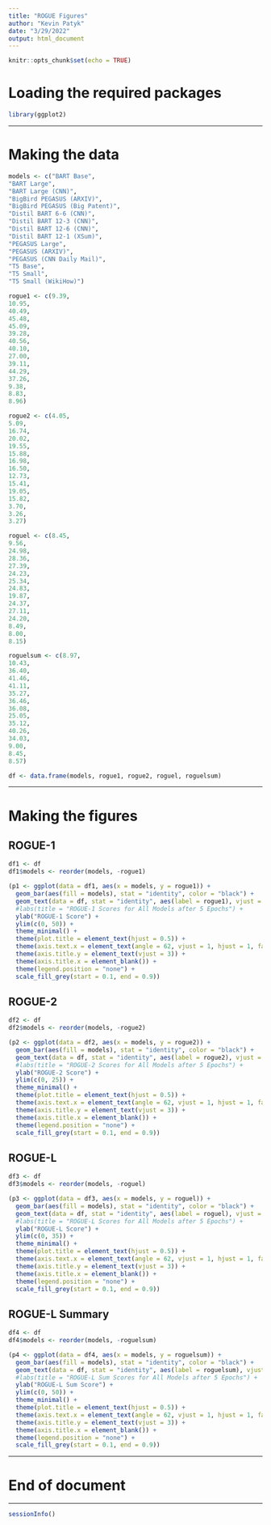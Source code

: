```yaml
---
title: "ROGUE Figures"
author: "Kevin Patyk"
date: "3/29/2022"
output: html_document
---
```


```r
knitr::opts_chunk$set(echo = TRUE)
```

# Loading the required packages

```r
library(ggplot2)
```

-----

# Making the data

```r
models <- c("BART Base", 
"BART Large", 
"BART Large (CNN)",
"BigBird PEGASUS (ARXIV)",
"BigBird PEGASUS (Big Patent)",
"Distil BART 6-6 (CNN)",
"Distil BART 12-3 (CNN)",
"Distil BART 12-6 (CNN)",
"Distil BART 12-1 (XSum)",
"PEGASUS Large",
"PEGASUS (ARXIV)",
"PEGASUS (CNN Daily Mail)",
"T5 Base",
"T5 Small",
"T5 Small (WikiHow)")

rogue1 <- c(9.39,
10.95,
40.49,
45.48,
45.09,
39.28,
40.56,
40.10,
27.00,
39.11,
44.29,
37.26,
9.38,
8.83,
8.96)

rogue2 <- c(4.05,
5.09,
16.74,
20.02,
19.55,
15.88,
16.98,
16.50,
12.73,
15.41,
19.05,
15.82,
3.70,
3.26,
3.27)

roguel <- c(8.45,
9.56,
24.98,
28.36,
27.39,
24.23,
25.34,
24.83,
19.87,
24.37,
27.11,
24.20,
8.49,
8.00,
8.15)

roguelsum <- c(8.97,
10.43,
36.40,
41.46,
41.11,
35.27,
36.46,
36.08,
25.05,
35.12,
40.26,
34.03,
9.00,
8.45,
8.57)

df <- data.frame(models, rogue1, rogue2, roguel, roguelsum)
```

-----

# Making the figures

## ROGUE-1

```r
df1 <- df
df1$models <- reorder(models, -rogue1)

(p1 <- ggplot(data = df1, aes(x = models, y = rogue1)) + 
  geom_bar(aes(fill = models), stat = "identity", color = "black") +
  geom_text(data = df, stat = "identity", aes(label = rogue1), vjust = -.5, size = 4) + 
  #labs(title = "ROGUE-1 Scores for All Models after 5 Epochs") + 
  ylab("ROGUE-1 Score") +
  ylim(c(0, 50)) + 
  theme_minimal() + 
  theme(plot.title = element_text(hjust = 0.5)) +
  theme(axis.text.x = element_text(angle = 62, vjust = 1, hjust = 1, face = "bold")) + 
  theme(axis.title.y = element_text(vjust = 3)) + 
  theme(axis.title.x = element_blank()) + 
  theme(legend.position = "none") +
  scale_fill_grey(start = 0.1, end = 0.9))
```

## ROGUE-2

```r
df2 <- df
df2$models <- reorder(models, -rogue2)

(p2 <- ggplot(data = df2, aes(x = models, y = rogue2)) + 
  geom_bar(aes(fill = models), stat = "identity", color = "black") +
  geom_text(data = df, stat = "identity", aes(label = rogue2), vjust = -.5, size = 4) + 
  #labs(title = "ROGUE-2 Scores for All Models after 5 Epochs") + 
  ylab("ROGUE-2 Score") +
  ylim(c(0, 25)) + 
  theme_minimal() + 
  theme(plot.title = element_text(hjust = 0.5)) +
  theme(axis.text.x = element_text(angle = 62, vjust = 1, hjust = 1, face = "bold")) + 
  theme(axis.title.y = element_text(vjust = 3)) + 
  theme(axis.title.x = element_blank()) + 
  theme(legend.position = "none") +
  scale_fill_grey(start = 0.1, end = 0.9))
```

## ROGUE-L

```r
df3 <- df
df3$models <- reorder(models, -roguel)

(p3 <- ggplot(data = df3, aes(x = models, y = roguel)) + 
  geom_bar(aes(fill = models), stat = "identity", color = "black") +
  geom_text(data = df, stat = "identity", aes(label = roguel), vjust = -.5, size = 4) + 
  #labs(title = "ROGUE-L Scores for All Models after 5 Epochs") + 
  ylab("ROGUE-L Score") +
  ylim(c(0, 35)) + 
  theme_minimal() + 
  theme(plot.title = element_text(hjust = 0.5)) +
  theme(axis.text.x = element_text(angle = 62, vjust = 1, hjust = 1, face = "bold")) + 
  theme(axis.title.y = element_text(vjust = 3)) + 
  theme(axis.title.x = element_blank()) + 
  theme(legend.position = "none") +
  scale_fill_grey(start = 0.1, end = 0.9))
```

## ROGUE-L Summary

```r
df4 <- df
df4$models <- reorder(models, -roguelsum)

(p4 <- ggplot(data = df4, aes(x = models, y = roguelsum)) + 
  geom_bar(aes(fill = models), stat = "identity", color = "black") +
  geom_text(data = df, stat = "identity", aes(label = roguelsum), vjust = -.5, size = 4) + 
  #labs(title = "ROGUE-L Sum Scores for All Models after 5 Epochs") + 
  ylab("ROGUE-L Sum Score") +
  ylim(c(0, 50)) + 
  theme_minimal() + 
  theme(plot.title = element_text(hjust = 0.5)) +
  theme(axis.text.x = element_text(angle = 62, vjust = 1, hjust = 1, face = "bold")) + 
  theme(axis.title.y = element_text(vjust = 3)) + 
  theme(axis.title.x = element_blank()) + 
  theme(legend.position = "none") +
  scale_fill_grey(start = 0.1, end = 0.9))
```

-----

# End of document

-----

```r
sessionInfo()
```



